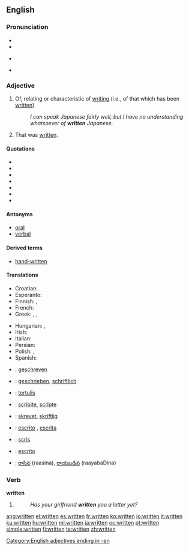 ==English==

{{rank|can't|ready|ought|443|written|arms|across|answer}}

===Pronunciation===
* {{SAMPA|/"rItn=/}}
* {{IPA|/'rɪtn̩/}}
* {{audio|en-us-written.ogg|Audio (US)}}
*: {{rhymes|ɪtən}}
* {{hyphenation|writ|ten}}

===Adjective===
{{en-adj}}

# Of, relating or characteristic of [[writing]] (i.e., of that which has been [[write|written]])
#: ''I can speak Japanese fairly well, but I have no understanding whatsoever of '''written''' Japanese.''
# That was [[write|written]].

====Quotations====
* {{quote-book|indent2=*:|title=Writing and Difference|page=62|author=[[w:Jacques Derrida|Jacques Derrida]]|coauthors=Alan Bass|year=1978|passage=It is more '''written''' than said}}
* {{quote-book|indent2=*:|title=Influence and Intertextuality in Literary History‎|page=109|author=Jay Clayton|coauthors=Eric Rothstein|year=1991|passage=... although certainly more '''written''' than oral, are radically implicated in orality because of their performative nature and susceptibility to "mouvance"}}
* {{quote-book|indent2=*:|title=The Nixon Memo: Political Respectability, Russia, and the Press‎|page=68|author=[[w:Marvin Kalb|Marvin L. Kalb]]|year=1994|passage=Strmecki reworked the draft, making it seem "more '''written''' than spoken."}}
* {{quote-book|indent2=*:|title=The Metamorphosis of English: Versions of Other Languages‎|page=83|author=Richard M. Swiderski|year=1996|passage=The Chinese is more '''written''' than the English in that the writing is more removed from speech than the phonetic English.}}
* {{quote-book|indent2=*:|title=Page to Screen: Taking Literacy Into the Electronic Era‎|page=96|author=Ilana Snyder|coauthors=Michael Joyce|year=1998|passage=Yates concludes that in terms of lexical density, 'CMC users package information in text in ways that are more '''written''' than speech-like'}}
* {{quote-book|indent2=*:|title=Close Listening: Poetry and the Performed Word‎|page=211|author=Charles Bernstein|year=1998|passage=printed in caps to suggest that the whole performance be thought of as one gigantic sentence. If Silliman's talk is more '''written''' than spoken, ...}}
* {{quote-book|indent2=*:|title=Roger Ebert's Movie Yearbook 2004‎|page=71|author=[[w:Roger Ebert|Roger Ebert]]|year=2003|passage=Even insults, when they are traded, seem more '''written''' than felt.}}

====Antonyms====
* [[oral]]
* [[verbal]]

====Derived terms====
* [[hand-written]]

====Translations====
{{trans-top|of, relating or characteristic of writing}}
* Croatian: {{t-|hr|pisan|alt=pȋsān}}
* Esperanto: {{t-|eo|skriba|xs=Esperanto}}
* Finnish: {{t+|fi|kirjoitettu}}, {{t+|fi|kirjallinen}}
* French: {{t+|fr|écrit}}
* Greek: {{t|el|γραμμένος|m|tr=ghraménos}},  {{t|el|έγγραφος|m|tr=énghrafos}},  {{t+|el|γραπτός|m|tr=ghraptós}}
{{trans-mid}}
* Hungarian: {{t+|hu|írott}}, {{t|hu|írt}}
* Irish: {{t-|ga|scríofa|xs=Irish}}
* Italian: {{t+|it|scritto}}
* Persian: {{t-|fa|کتبی|c|tr=katbi|xs=Persian}}
* Polish: {{t|pl|pisany}}, {{t|pl|napisany}}
* Spanish: {{t+|es|escrito|m}}
{{trans-bottom}}

{{checktrans-top}}
* {{ttbc|Dutch}}: [[geschreven]]
* {{ttbc|German}}: [[geschrieben]], [[schriftlich]]
* {{ttbc|Indonesian}}: [[tulis|tertulis]]
* {{ttbc|Interlingua}}: [[scribite]], [[scripte]]
{{checktrans-mid}}
* {{ttbc|Norwegian}}: [[skrevet]], [[skriftlig]]
* {{ttbc|Portuguese}}: [[escrito]] {{m}}, [[escrita]] {{f}}
* {{ttbc|Romanian}}: [[scris]]
* {{ttbc|Spanish}}: [[escrito]]
* {{ttbc|Telugu}}: [[రాసిన]] (raasina), [[రాయబడిన]] (raayabaDina)
{{checktrans-bottom}}

===Verb===
'''written'''

# {{past participle of|[[write]]}}
#: ''Has your girlfriend '''written''' you a letter yet?''

[[Category:English adjectives ending in -en]]

[[ang:written]]
[[el:written]]
[[es:written]]
[[fr:written]]
[[ko:written]]
[[io:written]]
[[it:written]]
[[ku:written]]
[[hu:written]]
[[ml:written]]
[[ja:written]]
[[oc:written]]
[[pt:written]]
[[simple:written]]
[[fi:written]]
[[te:written]]
[[zh:written]]